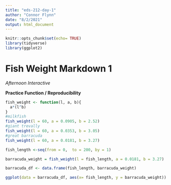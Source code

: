 ```yaml
---
title: "eds-212-day-1"
author: "Connor Flynn"
date: "8/2/2021"
output: html_document
---
```


```r
knitr::opts_chunk$set(echo= TRUE)
library(tidyverse)
library(ggplot2)
```


# Fish Weight Markdown 1

*Afternoon Interactive*

**Practice Function / Reproducibility**

```r
fish_weight <- function(l, a, b){
  a*(l^b)
}
#milkfish
fish_weight(l = 60, a = 0.0905, b = 2.52)
#giant trevally 
fish_weight(l = 60, a = 0.0353, b = 3.05)
#great barracuda
fish_weight(l = 60, a = 0.0181, b = 3.27)
```
```r
fish_length <-seq(from = 0,  to = 200, by = 1)

barracuda_weight = fish_weight(l = fish_length, a = 0.0181, b = 3.27)

barracuda_df <- data.frame(fish_length, barracuda_weight)

ggplot(data = barracuda_df, aes(x= fish_length, y = barracuda_weight)) + geom_point()
```




